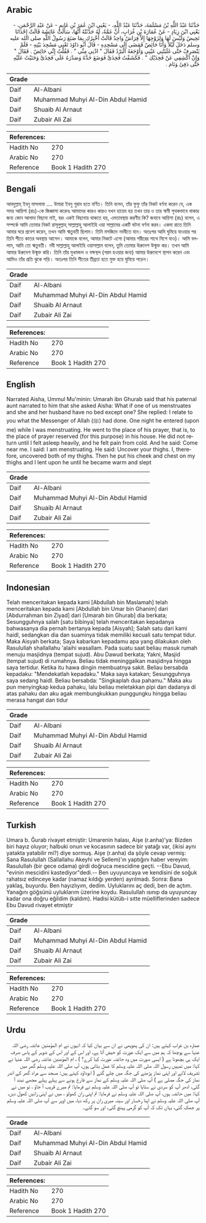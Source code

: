 ## Arabic


<div dir="rtl" lang="ar" style={{fontSize:'larger',backgroundColor:'#f8f9fa',padding:20}}>
حَدَّثَنَا عَبْدُ اللَّهِ بْنُ مَسْلَمَةَ، حَدَّثَنَا عَبْدُ اللَّهِ، - يَعْنِي ابْنَ عُمَرَ بْنِ غَانِمٍ - عَنْ عَبْدِ الرَّحْمَنِ، - يَعْنِي ابْنَ زِيَادٍ - عَنْ عُمَارَةَ بْنِ غُرَابٍ، أَنَّ عَمَّةً، لَهُ حَدَّثَتْهُ أَنَّهَا، سَأَلَتْ عَائِشَةَ قَالَتْ إِحْدَانَا تَحِيضُ وَلَيْسَ لَهَا وَلِزَوْجِهَا إِلاَّ فِرَاشٌ وَاحِدٌ قَالَتْ أُخْبِرُكِ بِمَا صَنَعَ رَسُولُ اللَّهِ صلى الله عليه وسلم دَخَلَ لَيْلاً وَأَنَا حَائِضٌ فَمَضَى إِلَى مَسْجِدِهِ - قَالَ أَبُو دَاوُدَ تَعْنِي مَسْجِدَ بَيْتِهِ - فَلَمْ يَنْصَرِفْ حَتَّى غَلَبَتْنِي عَيْنِي وَأَوْجَعَهُ الْبَرْدُ فَقَالَ ‏"‏ ادْنِي مِنِّي ‏"‏ ‏.‏ فَقُلْتُ إِنِّي حَائِضٌ ‏.‏ فَقَالَ ‏"‏ وَإِنْ اكْشِفِي عَنْ فَخِذَيْكِ ‏"‏ ‏.‏ فَكَشَفْتُ فَخِذَىَّ فَوَضَعَ خَدَّهُ وَصَدْرَهُ عَلَى فَخِذَىَّ وَحَنَيْتُ عَلَيْهِ حَتَّى دَفِئَ وَنَامَ ‏.‏
</div>
<div style={{backgroundColor:'#f8f9fa',padding:20, marginBottom: 10}}><table> <thead> <tr> <th>Grade</th> <th></th> </tr> </thead> <tbody> <tr><td>Daif</td><td>Al-Albani</td></tr><tr><td>Daif</td><td>Muhammad Muhyi Al-Din Abdul Hamid</td></tr><tr><td>Daif</td><td>Shuaib Al Arnaut</td></tr><tr><td>Daif</td><td>Zubair Ali Zai</td></tr></tbody></table><table> <thead> <tr> <th>References:</th> <th></th> </tr> </thead> <tbody><tr><td>Hadith No</td><td>270</td></tr><tr><td>Arabic No</td><td>270</td></tr><tr><td>Reference</td><td>Book 1 Hadith 270</td></tr></tbody></table></div>

## Bengali


<div dir="ltr" lang="bn" style={{fontSize:'larger',backgroundColor:'#f8f9fa',padding:20}}>
আবদুল্লাহ্ ইবনু মাসলামা .... উমারা ইবনু গুরাব হতে বর্ণিত। তিনি বলেন, তাঁর ফুফু তাঁর নিকট বর্ণনা করেন যে, এক সময় আয়িশা (রাঃ)-কে জিজ্ঞাসা করেনঃ আমাদের কারও কারও যখন হায়েয হয় তখন তার ও তার স্বামী পৃথকভাবে থাকার জন্য কোন আলাদা বিছানা নাই, বরং একই বিছানায় থাকতে হয়, এমতাবস্থায় করণীয় কি? জবাবে আয়িশা (রাঃ) বলেন, এ সম্পর্কে আমি তোমার নিকট রাসূলুল্লাহ্ সাল্লাল্লাহু আলাইহি ওয়া সাল্লামের একটি ঘটনা বর্ণনা করব। একদা রাতে তিনি আমার ঘরে প্রবেশ করেন, তখন আমি ঋতুবতী ছিলাম। তিনি মসজিদে নববীতে যান। অতঃপর আমি ঘুমিয়ে যাওয়ার পর তিনি শীতে কাতর অবস্থায় আসেন। আমাকে বলেন, আমার নিকটে এসো (আমার শরীরের সাথে মিশে যাও)। আমি বললাম, আমি তো ঋতুবতী। নবী সাল্লাল্লাহু আলাইহি ওয়াসাল্লাম বলেন, তুমি তোমার উরুদেশ উন্মুক্ত কর। তখন আমি আমার উরুদেশ উন্মুক্ত করি। তিনি তাঁর মুখমন্ডল ও বক্ষস্থল (গরম হওয়ার জন্য) আমার উরুদেশে স্থাপন করেন এবং আমিও তাঁর প্রতি ঝুকে পড়ি। অতঃপর তিনি শীতের তীব্রতা হতে মুক্ত হয়ে ঘুমিয়ে পড়েন।
</div>
<div style={{backgroundColor:'#f8f9fa',padding:20, marginBottom: 10}}><table> <thead> <tr> <th>Grade</th> <th></th> </tr> </thead> <tbody> <tr><td>Daif</td><td>Al-Albani</td></tr><tr><td>Daif</td><td>Muhammad Muhyi Al-Din Abdul Hamid</td></tr><tr><td>Daif</td><td>Shuaib Al Arnaut</td></tr><tr><td>Daif</td><td>Zubair Ali Zai</td></tr></tbody></table><table> <thead> <tr> <th>References:</th> <th></th> </tr> </thead> <tbody><tr><td>Hadith No</td><td>270</td></tr><tr><td>Arabic No</td><td>270</td></tr><tr><td>Reference</td><td>Book 1 Hadith 270</td></tr></tbody></table></div>

## English


<div dir="ltr" lang="en" style={{fontSize:'larger',backgroundColor:'#f8f9fa',padding:20}}>
Narrated Aisha, Ummul Mu'minin: Umarah ibn Ghurab said that his paternal aunt narrated to him that she asked Aisha: What if one of us menstruates and she and her husband have no bed except one? She replied: I relate to you what the Messenger of Allah (ﷺ) had done. One night he entered (upon me) while I was menstruating. He went to the place of his prayer, that is, to the place of prayer reserved (for this purpose) in his house. He did not return until I felt asleep heavily, and he felt pain from cold. And he said: Come near me. I said: I am menstruating. He said: Uncover your thighs. I, therefore, uncovered both of my thighs. Then he put his cheek and chest on my thighs and I lent upon he until he became warm and slept
</div>
<div style={{backgroundColor:'#f8f9fa',padding:20, marginBottom: 10}}><table> <thead> <tr> <th>Grade</th> <th></th> </tr> </thead> <tbody> <tr><td>Daif</td><td>Al-Albani</td></tr><tr><td>Daif</td><td>Muhammad Muhyi Al-Din Abdul Hamid</td></tr><tr><td>Daif</td><td>Shuaib Al Arnaut</td></tr><tr><td>Daif</td><td>Zubair Ali Zai</td></tr></tbody></table><table> <thead> <tr> <th>References:</th> <th></th> </tr> </thead> <tbody><tr><td>Hadith No</td><td>270</td></tr><tr><td>Arabic No</td><td>270</td></tr><tr><td>Reference</td><td>Book 1 Hadith 270</td></tr></tbody></table></div>

## Indonesian


<div dir="ltr" lang="id" style={{fontSize:'larger',backgroundColor:'#f8f9fa',padding:20}}>
Telah menceritakan kepada kami [Abdullah bin Maslamah] telah menceritakan kepada kami [Abdullah bin Umar bin Ghanim] dari [Abdurrahman bin Ziyad] dari [Umarah bin Ghurab] dia berkata; Sesungguhnya salah [satu bibinya] telah menceritakan kepadanya bahwasanya dia pernah bertanya kepada [Aisyah]; Salah satu dari kami haidl, sedangkan dia dan suaminya tidak memiliki kecuali satu tempat tidur. Maka Aisyah berkata; Saya kabarkan kepadamu apa yang dilakukan oleh Rasulullah shallallahu 'alaihi wasallam. Pada suatu saat beliau masuk rumah menuju masjidnya (tempat sujud). Abu Dawud berkata; Yakni, Masjid (tempat sujud) di rumahnya. Beliau tidak meninggalkan masjidnya hingga saya tertidur. Ketika itu hawa dingin membuatnya sakit. Beliau bersabda kepadaku: "Mendekatlah kepadaku." Maka saya katakan; Sesungguhnya saya sedang haidl. Beliau bersabda: "Singkaplah dua pahamu." Maka aku pun menyingkap kedua pahaku, lalu beliau meletakkan pipi dan dadanya di atas pahaku dan aku agak membungkukkan punggungku hingga beliau merasa hangat dan tidur
</div>
<div style={{backgroundColor:'#f8f9fa',padding:20, marginBottom: 10}}><table> <thead> <tr> <th>Grade</th> <th></th> </tr> </thead> <tbody> <tr><td>Daif</td><td>Al-Albani</td></tr><tr><td>Daif</td><td>Muhammad Muhyi Al-Din Abdul Hamid</td></tr><tr><td>Daif</td><td>Shuaib Al Arnaut</td></tr><tr><td>Daif</td><td>Zubair Ali Zai</td></tr></tbody></table><table> <thead> <tr> <th>References:</th> <th></th> </tr> </thead> <tbody><tr><td>Hadith No</td><td>270</td></tr><tr><td>Arabic No</td><td>270</td></tr><tr><td>Reference</td><td>Book 1 Hadith 270</td></tr></tbody></table></div>

## Turkish


<div dir="ltr" lang="tr" style={{fontSize:'larger',backgroundColor:'#f8f9fa',padding:20}}>
Umara b. Ğurab rivayet etmiştir: Umarenin halası, Aişe (r.anha)'ya: Bizden biri hayız oluyor; halbuki onun ve kocasının sadece bir yatağı var, (ikisi aynı yatakta yatabilir mi?) diye sormuş. Aişe (r.anha) da şöyle cevap vermiş: Sana Rasulullah (Sallallahu Akeyhi ve Sellem)'ın yaptığını haber vereyim: Rasulullah (bir gece odama) girdi doğruca mescidine geçti. --Ebu Davud, "evinin mescidini kastediyor"dedi.-- Ben uyuyuncaya ve kendisini de soğuk rahatsız edinceye kadar (namaz kıldığı yerden) ayrılmadı. Sonra: Bana yaklaş, buyurdu. Ben hayızlıyım, dedim. Uyluklarını aç dedi, ben de açtım. Yanağını göğsünü uyluklarım üzerine koydu. Rasulullah ısınıp da uyuyuncay kadar ona doğru eğildim (kaldım). Hadisi kütüb-i sıtte müelliflerinden sadece Ebu Davud rivayet etmiştir
</div>
<div style={{backgroundColor:'#f8f9fa',padding:20, marginBottom: 10}}><table> <thead> <tr> <th>Grade</th> <th></th> </tr> </thead> <tbody> <tr><td>Daif</td><td>Al-Albani</td></tr><tr><td>Daif</td><td>Muhammad Muhyi Al-Din Abdul Hamid</td></tr><tr><td>Daif</td><td>Shuaib Al Arnaut</td></tr><tr><td>Daif</td><td>Zubair Ali Zai</td></tr></tbody></table><table> <thead> <tr> <th>References:</th> <th></th> </tr> </thead> <tbody><tr><td>Hadith No</td><td>270</td></tr><tr><td>Arabic No</td><td>270</td></tr><tr><td>Reference</td><td>Book 1 Hadith 270</td></tr></tbody></table></div>

## Urdu


<div dir="rtl" lang="ur" style={{fontSize:'larger',backgroundColor:'#f8f9fa',padding:20}}>
عمارہ بن غراب کہتے ہیں: ان کی پھوپھی نے ان سے بیان کیا کہ انہوں نے ام المؤمنین عائشہ رضی اللہ عنہا سے پوچھا کہ ہم میں سے ایک عورت کو حیض آتا ہے، اور اس کے اور اس کے شوہر کے پاس صرف ایک ہی بچھونا ہے ( ایسی صورت میں وہ حائضہ عورت کیا کرے؟ ) ، ام المؤمنین عائشہ رضی اللہ عنہا نے کہا: میں تمہیں رسول اللہ صلی اللہ علیہ وسلم کا عمل بتاتی ہوں، آپ صلی اللہ علیہ وسلم گھر میں تشریف لائے اور اپنی نماز پڑھنے کی جگہ میں چلے گئے ( ابوداؤد کہتے ہیں: مسجد سے مراد گھر کے اندر نماز کی جگہ مصلی ہے ) آپ صلی اللہ علیہ وسلم کے نماز سے فارغ ہونے سے پہلے پہلے مجھے نیند آ گئی، ادھر آپ کو سردی نے ستایا تو آپ صلی اللہ علیہ وسلم نے فرمایا: تم میرے قریب آ جاؤ ، تو میں نے کہا: میں حائضہ ہوں، آپ صلی اللہ علیہ وسلم نے فرمایا: تم اپنی ران کھولو ، میں نے اپنی رانیں کھول دیں، آپ صلی اللہ علیہ وسلم نے اپنا رخسار اور سینہ میری ران پر رکھ دیا، میں اوپر سے آپ صلی اللہ علیہ وسلم پر جھک گئی، یہاں تک کہ آپ کو گرمی پہنچ گئی، اور سو گئے۔
</div>
<div style={{backgroundColor:'#f8f9fa',padding:20, marginBottom: 10}}><table> <thead> <tr> <th>Grade</th> <th></th> </tr> </thead> <tbody> <tr><td>Daif</td><td>Al-Albani</td></tr><tr><td>Daif</td><td>Muhammad Muhyi Al-Din Abdul Hamid</td></tr><tr><td>Daif</td><td>Shuaib Al Arnaut</td></tr><tr><td>Daif</td><td>Zubair Ali Zai</td></tr></tbody></table><table> <thead> <tr> <th>References:</th> <th></th> </tr> </thead> <tbody><tr><td>Hadith No</td><td>270</td></tr><tr><td>Arabic No</td><td>270</td></tr><tr><td>Reference</td><td>Book 1 Hadith 270</td></tr></tbody></table></div>